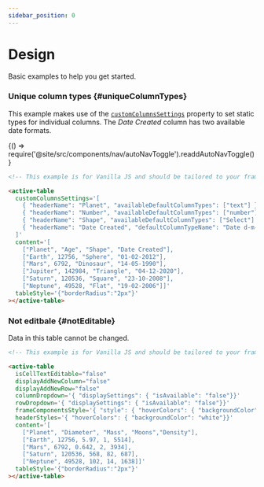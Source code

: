 ```yaml
---
sidebar_position: 0
---
```


# Design

Basic examples to help you get started.

### Unique column types {#uniqueColumnTypes}

This example makes use of the [`customColumnsSettings`](../docs/column#customColumnsSettings) property to set static types for individual columns. The _Date Created_
column has two available date formats.


<BrowserOnly>{() => require('@site/src/components/nav/autoNavToggle').readdAutoNavToggle()}</BrowserOnly>

<TableContainer>
  <ActiveTable
    customColumnsSettings={[
      {headerName: 'Planet', availableDefaultColumnTypes: ['text']},
      {headerName: 'Age', availableDefaultColumnTypes: ['number']},
      {headerName: 'Shape', availableDefaultColumnTypes: ['Select']},
      {
        headerName: 'Date Created',
        defaultColumnTypeName: 'Date d-m-y',
        availableDefaultColumnTypes: ['Date d-m-y', 'Date m-d-y'],
      },
    ]}
    content={[
      ['Planet', 'Age', 'Shape', 'Date Created'],
      ['Earth', 12756, 'Sphere', '01-02-2012'],
      ['Mars', 6792, 'Dinosaur', '14-05-1990'],
      ['Jupiter', 142984, 'Triangle', '04-12-2020'],
      ['Saturn', 120536, 'Square', '23-10-2008'],
      ['Neptune', 49528, 'Flat', '19-02-2006'],
    ]}
    tableStyle={{width: '100%', boxShadow: 'rgb(172 172 172 / 17%) 0px 0.5px 1px 0px', borderRadius: '2px'}}
  ></ActiveTable>
</TableContainer>

<CodeToggle>
<TabItem value="js" label="Show code">

```html
<!-- This example is for Vanilla JS and should be tailored to your framework (see Frameworks) -->

<active-table
  customColumnsSettings='[
    { "headerName": "Planet", "availableDefaultColumnTypes": ["text"] },
    { "headerName": "Number", "availableDefaultColumnTypes": ["number"] },
    { "headerName": "Shape", "availableDefaultColumnTypes": ["Select"] },
    { "headerName": "Date Created", "defaultColumnTypeName": "Date d-m-y", "availableDefaultColumnTypes": ["Date d-m-y", "Date m-d-y"] }
  ]'
  content='[
    ["Planet", "Age", "Shape", "Date Created"],
    ["Earth", 12756, "Sphere", "01-02-2012"],
    ["Mars", 6792, "Dinosaur", "14-05-1990"],
    ["Jupiter", 142984, "Triangle", "04-12-2020"],
    ["Saturn", 120536, "Square", "23-10-2008"],
    ["Neptune", 49528, "Flat", "19-02-2006"]]'
  tableStyle='{"borderRadius":"2px"}'
></active-table>
```

</TabItem>
</CodeToggle>

<LineBreak></LineBreak>

### Not editbale {#notEditable}

Data in this table cannot be changed.

<TableContainer minHeight="262">
  <ActiveTable
    isCellTextEditable={false}
    displayAddNewColumn={false}
    displayAddNewRow={false}
    columnDropdown={{displaySettings: {isAvailable: false}}}
    rowDropdown={{displaySettings: {isAvailable: false}}}
    frameComponentsStyle={{style: {hoverColors: {backgroundColor: 'white'}}}}
    headerStyles={{hoverColors: {backgroundColor: 'white'}}}
    content={[
      ['Planet', 'Diameter', 'Mass', 'Moons', 'Density'],
      ['Earth', 12756, 5.97, 1, 5514],
      ['Mars', 6792, 0.642, 2, 3934],
      ['Jupiter', 142984, 1898, 79, 1326],
      ['Saturn', 120536, 568, 82, 687],
      ['Neptune', 49528, 102, 14, 1638],
    ]}
    tableStyle={{width: '100%', boxShadow: 'rgb(172 172 172 / 17%) 0px 0.5px 1px 0px', borderRadius: '2px'}}
  ></ActiveTable>
</TableContainer>

<CodeToggle>
<TabItem value="js" label="Show code">

```html
<!-- This example is for Vanilla JS and should be tailored to your framework (see Frameworks) -->

<active-table
  isCellTextEditable="false"
  displayAddNewColumn="false"
  displayAddNewRow="false"
  columnDropdown='{ "displaySettings": { "isAvailable": "false"}}'
  rowDropdown='{ "displaySettings": { "isAvailable": "false"}}'
  frameComponentsStyle='{ "style": { "hoverColors": { "backgroundColor": "white"}}}'
  headerStyles='{ "hoverColors": { "backgroundColor": "white"}}'
  content='[
    ["Planet", "Diameter", "Mass", "Moons","Density"],
    ["Earth", 12756, 5.97, 1, 5514],
    ["Mars", 6792, 0.642, 2, 3934],
    ["Saturn", 120536, 568, 82, 687],
    ["Neptune", 49528, 102, 14, 1638]]'
  tableStyle='{"borderRadius":"2px"}'
></active-table>
```

</TabItem>
</CodeToggle>
